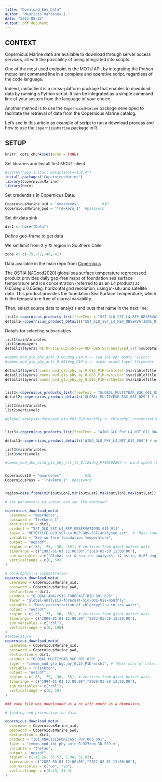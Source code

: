 ```yaml
---
title: "Download_Env_Data"
author: "Mauricio Mardones I."
date: "2023-08-25"
output: pdf_document
---
```

## CONTEXT

Copernicus Marine data are available to download through server access services, all with the possibility of being integrated into scripts.
 
One of the most used endpoint is the MOTU API, by integrating the Python motuclient command line in a complete and operative script, regardless of the code language.
 
Indeed, motuclient is a cross-platform package that enables to download data by running a Python script. It can be integrated as a simple command line of your system from the language of your choice. 

Another method is to use the `CopernicusMarine` package developed to facilitate the retrieval of data from the Copernicus Marine catalog.
 
Let's see in this article an example of script to run a download process and how to use the `CopernicusMarine` package in R. 
 
## SETUP

```r
knitr::opts_chunk$set(echo = TRUE)
```
Set libraries and Install first MOUT client

```r
#system("pip install motuclient==1.8.4")
install.packages("CopernicusMarine")
library(CopernicusMarine)
library(here)
```

Set credentials in Copernicus Data. 

```r
CopernicusMarine_uid = "mmardones"           #ID
CopernicusMarine_pwd = "Trekkero_1"  #password
```

Set dir data sink

```r
dir1 <- here("Data")
```


Define geo-frame to get data

We set limiit from X y XI region in Southern Chile

```r
zona <- c(-75,-72,-46,-41)
```
Data available in the main repo from [Copernicus](https://data.marine.copernicus.eu/products)


The OSTIA [@Good2020] global sea surface temperature reprocessed product provides daily gap-free maps of foundation sea surface temperature and ice concentration (referred to as an L4 product) at 0.05deg.x 0.05deg. horizontal grid resolution, using in-situ and satellite data. This product provides the foundation Sea Surface Temperature, which is the temperature free of diurnal variability.

Then, select source data to analysis and puta that name in the next line;

```r
list1<-copernicus_products_list(freeText = "SST_GLO_SST_L4_REP_OBSERVATIONS_010_011")  
detail1<-copernicus_product_details("SST_GLO_SST_L4_REP_OBSERVATIONS_010_011")
```

Details for selecting subvariables 

```r
list1$mainVariables
list1$numLayers
detail1$layers$`METOFFICE-GLO-SST-L4-REP-OBS-SST/analysed_sst`$subdatasetTitle
```


```r
#cmems_mod_glo_phy_anfc_0.083deg_P1M-m <- sea ice per month 'siconc'
#cmems_mod_glo_phy_anfc_0.083deg_P1M-m <- ocean mixed layer thickness 'mlotst'

detail1$layers$`cmems_mod_glo_phy_my_0.083_P1M-m/mlotst`$variableTitle # mixed layer depth
detail1$layers$`cmems_mod_glo_phy_my_0.083_P1M-m/siconc`$variableTitle # surface ice concentration
detail1$layers$`cmems_mod_glo_phy_my_0.083_P1M-m/thetao`$variableTitle # surface temperature


list2<-copernicus_products_list(freeText = "GLOBAL_MULTIYEAR_BGC_001_029")    #available data
detail2<-copernicus_product_details("GLOBAL_MULTIYEAR_BGC_001_029") # details for selecting subvariables 

list2$mainVariables
list2$vertLevels

#global-analysis-forecast-bio-001-028-monthly <- chlorphyl concentration (mg/m3) per month 'chl'


list3<-copernicus_products_list(freeText = "WIND_GLO_PHY_L4_NRT_012_004")    #available data

detail3<-copernicus_product_details("WIND_GLO_PHY_L4_NRT_012_004") # details for selecting subvariables 

list3$mainVariables
list3$vertLevels

#cmems_mod_obs_wind_glo_phy_nrt_l4_0.125deg_PT1H202207 <- wind speed (m/s) per month 'wind'


CopernicusID = "mmardones"           #ID
CopernicusPass = "Trekkero_1"  #password


region=data.frame(min(out$Lon),min(out$Lat),max(out$lon),max(out$Lat)) #(xmin,ymin,xmax,ymax)

# Set parameters to subset and run the download
```


```r
copernicus_download_motu(
  username = "mmardones",
  password = "Trekkero_1",
  destination = dir1,
  product = "SST_GLO_SST_L4_REP_OBSERVATIONS_010_011" ,
  layer = "METOFFICE-GLO-SST-L4-REP-OBS-SST/analysed_sst", # "Mass concentration of chlorophyll a in sea water"
  variable = "Sea surface foundation temperature",
  output = "netcdf",
  region = c(-85, -75, -30, -55), # vertices from giant petrel data
  timerange = c("1993-01-01 12:00:00","2010-03-30 12:00:00"),
  sub_variables = c("Global sst & sea ice analysis, l4 ostia, 0.05 deg daily (metoffice-glo-sst-l4-rep-obs-sst-v2)"),
  verticalrange = c(0, 50)
)
```


```r

# chlorophyll-a cocnentration
copernicus_download_motu(
  username = CopernicusMarine_uid,
  password = CopernicusMarine_pwd,
  destination = dir1,
  product = "GLOBAL_ANALYSIS_FORECAST_BIO_001_028" ,
  layer = "global-analysis-forecast-bio-001-028-monthly",
  variable = "Mass concentration of chloropyll a in sea water",
  output = "netcdf",
  region = c(-85, -75, -30, -55), # vertices from giant petrel data
  timerange = c("2000-01-01 12:00:00","2023-03-30 12:00:00"),
  sub_variables = c("chl"),
  verticalrange = c(0, 100)
)
#temperature
copernicus_download_motu(
  username = CopernicusMarine_uid,
  password = CopernicusMarine_pwd,
  destination = dir1,
  product = "GLOBAL_MULTIYEAR_BGC_001_029" ,
  layer = "cmems_mod_glo_bgc_my_0.25_P1D-m/chl", # "Mass conc of chla in sea"
  variable = "Plankton",
  output = "netcdf",
  region = c(-85, -75, -30, -55), # vertices from giant petrel data
  timerange = c("1994-01-01 12:00:00","2020-03-30 12:00:00"),
  sub_variables = c("chl"),
  verticalrange = c(0, 50)
)

### each file was downloaded as a nc with month as a dimension. 

# loading and processing the data


```
```r
copernicus_download_motu(
  username = CopernicusMarine_uid,
  password = CopernicusMarine_pwd,
  destination = dir1,
  product = "IBI_ANALYSISFORECAST_PHY_005_001",
  layer = "cmems_mod_ibi_phy_anfc_0.027deg-3D_P1D-m",
  variable = "thetao",
  output = "netcdf",
  region = c(-15.26, 35.57, 5.04, 51.03),
  timerange = c("2022-08-01 12:00:00","2022-08-01 12:00:00"),
  sub_variables = c("uo", "vo"),
  verticalrange = c(0.49, 11.4)
)
```

